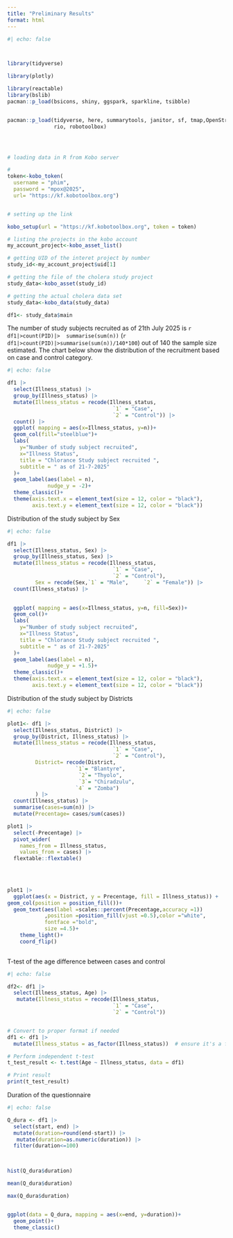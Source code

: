 ```yaml
---
title: "Preliminary Results"
format: html
---
```


```r
#| echo: false



library(tidyverse)

library(plotly)

library(reactable)
library(bslib)
pacman::p_load(bsicons, shiny, ggspark, sparkline, tsibble)


pacman::p_load(tidyverse, here, summarytools, janitor, sf, tmap,OpenStreetMap, 
               rio, robotoolbox)




# loading data in R from Kobo server 

# 
token<-kobo_token(
  username = "phim",
  password = "mpox@2025",
  url= "https://kf.kobotoolbox.org")


# setting up the link 

kobo_setup(url = "https://kf.kobotoolbox.org", token = token)

# listing the projects in the kobo account
my_account_project<-kobo_asset_list()

# getting UID of the interet project by number
study_id<-my_account_project$uid[1]

# getting the file of the cholera study project
study_data<-kobo_asset(study_id)

# getting the actual cholera data set
study_data<-kobo_data(study_data)

df1<- study_data$main

```



The number of study subjects recruited as of 21th July 2025 is `r df1|>count(PID)|>  summarise(sum(n))` (`r df1|>count(PID)|>summarise(sum(n))/140*100`) out of 140 the sample size estimated. The chart below show the distribution of the recruitment based on case and control category. 
```r
#| echo: false

df1 |> 
  select(Illness_status) |> 
  group_by(Illness_status) |> 
  mutate(Illness_status = recode(Illness_status,
                                  `1` = "Case",
                                  `2` = "Control")) |>
  count() |> 
  ggplot( mapping = aes(x=Illness_status, y=n))+
  geom_col(fill="steelblue")+
  labs(
    y="Number of study subject recruited", 
    x="Illness Status", 
    title = "Chlorance Study subject recruited ", 
    subtitle = " as of 21-7-2025"
  )+
  geom_label(aes(label = n), 
             nudge_y = -2)+
  theme_classic()+
  theme(axis.text.x = element_text(size = 12, color = "black"), 
        axis.text.y = element_text(size = 12, color = "black"))


```

Distribution of the study subject by Sex

```r
#| echo: false

df1 |> 
  select(Illness_status, Sex) |> 
  group_by(Illness_status, Sex) |> 
  mutate(Illness_status = recode(Illness_status,
                                  `1` = "Case",
                                  `2` = "Control"), 
         Sex = recode(Sex,`1` = "Male",     `2` = "Female")) |>
  count(Illness_status) |> 

 
  ggplot( mapping = aes(x=Illness_status, y=n, fill=Sex))+
  geom_col()+
  labs(
    y="Number of study subject recruited", 
    x="Illness Status", 
    title = "Chlorance Study subject recruited ", 
    subtitle = " as of 21-7-2025"
  )+
  geom_label(aes(label = n), 
             nudge_y = +1.5)+
  theme_classic()+
  theme(axis.text.x = element_text(size = 12, color = "black"), 
        axis.text.y = element_text(size = 12, color = "black"))

```


Distribution of the study subject by Districts 

```r
#| echo: false

plot1<- df1 |> 
  select(Illness_status, District) |> 
  group_by(District, Illness_status) |> 
  mutate(Illness_status = recode(Illness_status,
                                  `1` = "Case",
                                  `2` = "Control"), 
         District= recode(District,
                      `1`= "Blantyre",
                       `2`= "Thyolo",
                       `3`= "Chiradzulu",
                      `4` = "Zomba")
         ) |> 
  count(Illness_status) |> 
  summarise(cases=sum(n)) |> 
  mutate(Precentage= cases/sum(cases))

plot1 |> 
  select(-Precentage) |> 
  pivot_wider(
    names_from = Illness_status,
    values_from = cases) |> 
  flextable::flextable()
  
  


plot1 |> 
  ggplot(aes(x = District, y = Precentage, fill = Illness_status)) +
geom_col(position = position_fill())+
  geom_text(aes(label =scales::percent(Precentage,accuracy =1))
            ,position =position_fill(vjust =0.5),color ="white",
            fontface ="bold",
            size =4.5)+
    theme_light()+
    coord_flip()
  


```

T-test of the age difference between cases and control


```r
#| echo: false

df2<- df1 |> 
  select(Illness_status, Age) |> 
   mutate(Illness_status = recode(Illness_status,
                                  `1` = "Case",
                                  `2` = "Control"))


# Convert to proper format if needed
df1 <- df1 |>
  mutate(Illness_status = as_factor(Illness_status))  # ensure it's a factor

# Perform independent t-test
t_test_result <- t.test(Age ~ Illness_status, data = df1)

# Print result
print(t_test_result)


```

Duration of the questionnaire 

```r
#| echo: false

Q_dura <- df1 |> 
  select(start, end) |> 
  mutate(duration=round(end-start)) |> 
   mutate(duration=as.numeric(duration)) |> 
  filter(duration<=100)

 

hist(Q_dura$duration)

mean(Q_dura$duration)

max(Q_dura$duration)


ggplot(data = Q_dura, mapping = aes(x=end, y=duration))+
  geom_point()+
  theme_classic()



```

